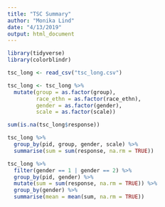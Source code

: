 ```yaml
---
title: "TSC Summary"
author: "Monika Lind"
date: "4/13/2019"
output: html_document
---
```


```r
library(tidyverse)
library(colorblindr)
```

```r
tsc_long <- read_csv("tsc_long.csv")

tsc_long <- tsc_long %>% 
  mutate(group = as.factor(group),
         race_ethn = as.factor(race_ethn),
         gender = as.factor(gender),
         scale = as.factor(scale))

sum(is.na(tsc_long$response))
```

```r
tsc_long %>% 
  group_by(pid, group, gender, scale) %>% 
  summarise(sum = sum(response, na.rm = TRUE))
```

```r
tsc_long %>% 
  filter(gender == 1 | gender == 2) %>% 
  group_by(pid, gender) %>% 
  mutate(sum = sum(response, na.rm = TRUE)) %>% 
  group_by(gender) %>% 
  summarise(mean = mean(sum, na.rm = TRUE))
```